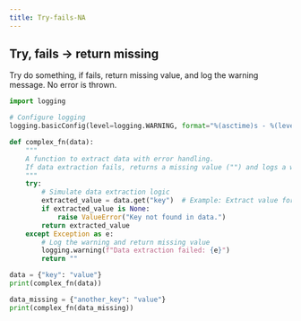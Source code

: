 ```yaml
---
title: Try-fails-NA
---
```


## Try, fails -> return missing

Try do something, if fails, return missing value, and log the warning message. No error is thrown. 


```python
import logging

# Configure logging
logging.basicConfig(level=logging.WARNING, format="%(asctime)s - %(levelname)s - %(message)s")

def complex_fn(data):
    """
    A function to extract data with error handling.
    If data extraction fails, returns a missing value ("") and logs a warning.
    """
    try:
        # Simulate data extraction logic
        extracted_value = data.get("key")  # Example: Extract value for "key"
        if extracted_value is None:
            raise ValueError("Key not found in data.")
        return extracted_value
    except Exception as e:
        # Log the warning and return missing value
        logging.warning(f"Data extraction failed: {e}")
        return ""
```


```python
data = {"key": "value"}
print(complex_fn(data))  
```

```python
data_missing = {"another_key": "value"}
print(complex_fn(data_missing)) 
```